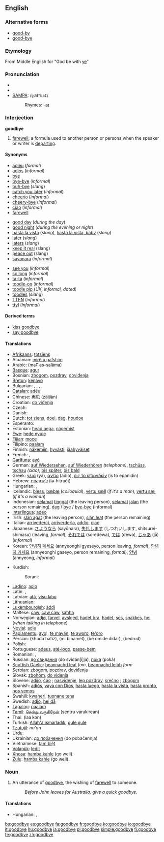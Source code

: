 ==English==

===Alternative forms===
* [[good-by]]
* [[good-bye]]

===Etymology===
From Middle English for "God be with [[ye]]"

===Pronunciation===
* {{enPR|go͝odbīʹ}}
* {{IPA|/gʊdˈbaɪ/}}
* [[w:SAMPA|SAMPA]]: /<tt>gUd"baI</tt>/
*: Rhymes: [[Rhymes:English:-aɪ|-aɪ]]

===Interjection===
'''goodbye'''

# [[farewell]]; a formula used to another person or persons when the speaker or writer is [[depart]]ing.

====Synonyms====
{{top3}}
* [[adieu]] (''formal'')
* [[adios]] (''informal'')
* [[bye]]
* [[bye-bye]] (''informal'')
* [[buh-bye]] (''slang'')
* [[catch you later]] (''informal'')
* [[cheerio]] (''informal'')
* [[cheery-bye]] (''informal'')
* [[ciao]] (''informal'')
* [[farewell]]
{{mid3}}
* [[good day]] (''during the day'')
* [[good night]] (''during the evening or night'')
* [[hasta la vista]] (''slang''), [[hasta la vista, baby]] (''slang'')
* [[later]] (''slang'')
* [[laters]] (''slang'')
* [[keep it real]] (slang)
* [[peace out]] (slang)
* [[sayonara]] (''informal'')
{{mid3}}
* [[see you]] (''informal'')
* [[so long]] (''informal'')
* [[ta-ta]] (''informal'')
* [[toodle-oo]] (''informal'')
* [[toodle pip]] (''UK, informal, dated'')
* [[toodles]] (''slang'')
* [[TTFN]] (''informal'')
* [[ttyl]] (''informal'')
{{bottom3}}

====Derived terms====
* [[kiss goodbye]]
* [[say goodbye]]

====Translations====
{{trans-top|farewell}}
* [[Afrikaans]]: [[totsiens]]
* Albanian: [[mirë u pafshim]]
* Arabic: {{ARchar|[[مع السلامة]]}} (maʕ as-salāma)
* [[Basque]]: [[agur]]
* Bosnian: [[zbogom]], [[pozdrav]], [[doviđenja]]
* [[Breton]]: [[kenavo]]
* Bulgarian: {{t+|bg|добър|sc=Cyrl}}, {{t+|bg|хубав|sc=Cyrl}}, {{t+|bg|значителен|sc=Cyrl}}, {{t+|bg|добро|sc=Cyrl}}, {{t+|bg|благо|sc=Cyrl}}
* [[Catalan]]: [[adéu]]
* Chinese: [[再见]] (zàijiàn)
* Croatian: [[do viđenja]]
* Czech: {{t-|cs|na shledanou}}
* Danish: {{t+|da|farvel}}
* Dutch: [[tot ziens]], [[doei]], [[dag]], [[houdoe]]
* Esperanto: {{t-|eo|adiaŭ|xs=Esperanto}}
* Estonian: [[head aega]], [[nägemist]]
* [[Ewe]]: [[hede nyuie]]
* [[Fijian]]: [[moce]]
* Filipino: [[paalam]]
* Finnish: [[näkemiin]], [[hyvästi]], [[jäähyväiset]]
* French: {{t+|fr|au revoir}}, {{t+|fr|adieu}}
* [[Garífuna]]: [[ayó]]
* German: [[auf Wiedersehen]], [[auf Wiederhören]] ''(telephone)'', [[tschüss]], [[tschau]] ''(ciao)'', [[bis später]], [[bis bald]]
* Greek: [[γειά]] (ya), [[αντίο]] (adio), [[εις το επανιδείν]] (is to epanidin)
* Hebrew: [[להתראות|לְהִתְרָאוֹת]] (lə-hitraót)
* Hungarian: {{t|hu|viszlát}}, {{t+|hu|viszontlátásra}}
* Icelandic: [[bless]], [[bæ]][[bæ]] (''colloquial''), [[vertu sæll]] (''if it's a man''), [[vertu sæl]] (''if it's a woman'')
* Indonesian: [[selamat]] [[tinggal]] (the leaving person), [[selamat]] [[jalan]] (the person remaining), [[dag]] / [[bye]] / [[bye-bye]] (informal)
* [[Interlingua]]: [[adeo]]
* Irish: [[slán agat]] (the leaving person), [[slán leat]] (the person remaining)
* Italian: [[arrivederci]], [[arriverderla]], [[addio]], [[ciao]]
* Japanese: [[さようなら]] (sayōnara), [[失礼します]] (しつれいします, shitsurei-shimasu) (leaving, ''formal''), [[それでは]] (soredewa), [[では]] (dewa), [[じゃあ]] (jā) (''informal'')
* Korean: [[안녕히 계세요]] (annyeonghi gyeseyo, person leaving, ''formal''), [[안녕히 가세요]] (annyeonghi gaseyo, person remaining, ''formal''), [[안녕]] (annyeong, ''informal'')
{{trans-mid}}
* Kurdish:
*: Sorani: {{t|ku|خوا حافیز|tr=xwa hafîz|sc=KUchar}}
* [[Ladino]]: [[adio]]
* Latin: {{t+|la|ave}}, {{t-|la|vale}}
* Latvian: [[atā]], [[visu labu]]
* Lithuanian: {{t-|lt|viso gero|xs=Lithuanian}}
* [[Luxembourgish]]: [[äddi]]
* Maltese: [[ċaw]], [[ċaw ċaw]], [[saħħa]]
* Norwegian: [[adjø]], [[farvel]], [[avskjed]], [[hadet bra]], [[hadet]], [[ses]], [[snakkes]], [[hei]] (''when talking in telephone'')
* [[Novial]]: [[adie]]
* [[Papiamentu]]: [[ayo]]!, [[te mayan]], [[te aworo]], [[te'oro]]
* Persian: {{FAchar|[[خدا حافظ]]}} (khuda hafiz), {{FAchar|[[می بینمت]]}} (mi binamet), {{FAchar|[[به امید دیدار]]}} (be omide didar), {{FAchar|[[بدرود]]}} (bedrud)
* Polish: {{t+|pl|do widzenia}}
* Portuguese: [[adeus]], [[até-logo]], [[passe-bem]]
* Romanian: {{t-|ro|la revedere}}, {{t-|ro|pa}}
* Russian: [[до свидания]] (do svidán[i]ja), [[пока]] (poká)
* [[Scottish Gaelic]]: [[beannachd leat]] ''fam'', [[beannachd leibh]] ''form''
* Serbian: [[zbogom]], [[pozdrav]], [[doviđenja]]
* Slovak: [[zbohom]], [[do videnia]]
* Slovene: [[adijo]], [[čao]] {{informal}}; [[nasvidenje]], [[lep pozdrav]], [[srečno]] {{formal}}; [[zbogom]] {{archaic}}
* Spanish: [[adiós]], [[vaya con Dios]], [[hasta luego]], [[hasta la vista]], [[hasta pronto]], [[nos vemos]]
* Swahili: [[kwaheri]], [[tuonane tena]]
* Swedish: [[adjö]], [[hej då]]
* [[Tagalog]]: [[paalam]]
* [[Tamil]]: [[சென்று வருகிறேன்]] (sentru varukirean)
* Thai: {{THchar|[[ลาก่อน]]}} (laa kon)
* Turkish: [[Allah'a ısmarladık]], [[gule gule]]
* [[Tzutujil]]: ''na'an''
* Urdu: {{t-|ur|خدا حافظ|tr=khuda hafiz|sc=URchar|xs=Urdu}}
* Ukrainian: [[до побачення]] (do pobačennja)
* Vietnamese: [[tạm biệt]]
* [[Volapük]]: [[ledit]]
* [[Xhosa]]: [[hamba kahle]] (go well).
* [[Zulu]]: [[hamba kahle]] (go well).
{{trans-bottom}}

===Noun===
{{en-noun}}

# An utterance of [[goodbye]], the wishing of [[farewell]] to someone.
#: ''Before John leaves for Australia, give a quick goodbye.''

====Translations====
{{trans-top|an utterance of goodbye}}
* Hungarian: {{t|hu|istenhozzád}}, {{t|hu|búcsúszó}}
{{trans-mid}}
{{trans-bottom}}

[[bs:goodbye]]
[[es:goodbye]]
[[fa:goodbye]]
[[fr:goodbye]]
[[ko:goodbye]]
[[io:goodbye]]
[[it:goodbye]]
[[hu:goodbye]]
[[ja:goodbye]]
[[pl:goodbye]]
[[simple:goodbye]]
[[fi:goodbye]]
[[te:goodbye]]
[[zh:goodbye]]